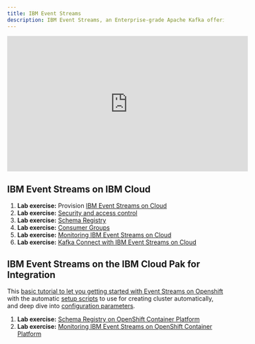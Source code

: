 ```yaml
---
title: IBM Event Streams
description: IBM Event Streams, an Enterprise-grade Apache Kafka offering
---
```


<iframe width="560" height="315" src="https://www.youtube.com/embed/7EIdiiixfqk" frameborder="0" allow="accelerometer; autoplay; encrypted-media; gyroscope; picture-in-picture" allowfullscreen></iframe>

## IBM Event Streams on IBM Cloud

1. **Lab exercise:** Provision [IBM Event Streams on Cloud](es-cloud/)
2. **Lab exercise:** [Security and access control](security/)
3. **Lab exercise:** [Schema Registry](schema-registry/)
4. **Lab exercise:** [Consumer Groups](consumergrp/)
5. **Lab exercise:** [Monitoring IBM Event Streams on Cloud](monitoring/)
6. **Lab exercise:** [Kafka Connect with IBM Event Streams on Cloud](kconnect/)

## IBM Event Streams on the IBM Cloud Pak for Integration

This [basic tutorial to let you getting started with Event Streams on Openshift](https://ocp42.cloudpak8s.io/integration/cp4i-deploy-eventstreams/) with the automatic [setup scripts](https://github.com/ibm-cloud-architecture/cp4i-setup/blob/master/integration/eventstreams/README.md) to use for creating cluster automatically, and deep dive into [configuration parameters](https://github.com/ibm-cloud-architecture/cp4i-setup/tree/master/integration/eventstreams/ibm-eventstreams-icp4i-prod).

1. **Lab exercise:** [Schema Registry on OpenShift Container Platform](schema-registry-cp4i-v10/)
2. **Lab exercise:** [Monitoring IBM Event Streams on OpenShift Container Platform](monitoring-on-ocp/)
